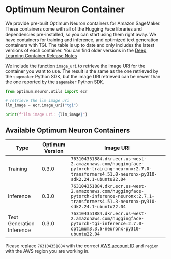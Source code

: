 <!--Copyright 2023 The HuggingFace Team. All rights reserved.

Licensed under the Apache License, Version 2.0 (the "License"); you may not use this file except in compliance with
the License. You may obtain a copy of the License at

http://www.apache.org/licenses/LICENSE-2.0

Unless required by applicable law or agreed to in writing, software distributed under the License is distributed on
an "AS IS" BASIS, WITHOUT WARRANTIES OR CONDITIONS OF ANY KIND, either express or implied. See the License for the
specific language governing permissions and limitations under the License.
-->

# Optimum Neuron Container

We provide pre-built Optimum Neuron containers for Amazon SageMaker. These containers come with all of the Hugging Face libraries and dependencies pre-installed, so you can start using them right away.
We have containers for training and inference, and optimized text generation containers with TGI. The table is up to date and only includes the latest versions of each container. You can find older versions in the [Deep Learning Container Release Notes](https://github.com/aws/deep-learning-containers/releases?q=hf-neuronx&expanded=true)

We include the function `image_uri` to retrieve the image URI for the container you want to use. The result is the same as the one retrieved by the `sagemaker` Python SDK, but the image URI retrieved can be newer than the one reported by the `sagemaker` Python SDK.
```python
from optimum.neuron.utils import ecr

# retrieve the llm image uri
llm_image = ecr.image_uri("tgi")

print(f"llm image uri: {llm_image}")

```

## Available Optimum Neuron Containers

| Type                       | Optimum Version | Image URI                                   |
|-----------------------------|-----------------|---------------------------------------------|
| Training  | 0.3.0           | `763104351884.dkr.ecr.us-west-2.amazonaws.com/huggingface-pytorch-training-neuronx:2.7.0-transformers4.51.0-neuronx-py310-sdk2.24.1-ubuntu22.04`   |
| Inference      | 0.3.0           | `763104351884.dkr.ecr.us-west-2.amazonaws.com/huggingface-pytorch-inference-neuronx:2.7.1-transformers4.51.3-neuronx-py310-sdk2.24.1-ubuntu22.04`      |
| Text Generation Inference        | 0.3.0           | `763104351884.dkr.ecr.us-west-2.amazonaws.com/huggingface-pytorch-tgi-inference:2.7.0-optimum3.3.6-neuronx-py310-ubuntu22.04`        |


Please replace `763104351884` with the correct [AWS account ID](https://github.com/aws/sagemaker-python-sdk/blob/master/src/sagemaker/image_uri_config/huggingface-neuronx.json) and `region` with the AWS region you are working in.

